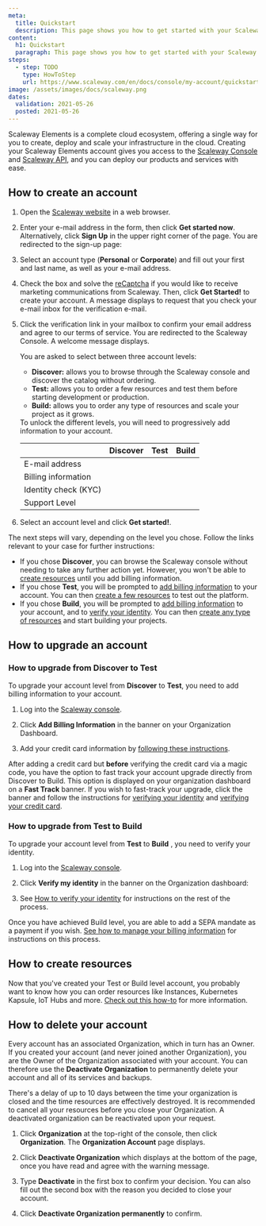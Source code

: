 ```yaml
---
meta:
  title: Quickstart
  description: This page shows you how to get started with your Scaleway account.
content:
  h1: Quickstart
  paragraph: This page shows you how to get started with your Scaleway account.
steps:
  - step: TODO
    type: HowToStep
    url: https://www.scaleway.com/en/docs/console/my-account/quickstart
image: /assets/images/docs/scaleway.png
dates:
  validation: 2021-05-26
  posted: 2021-05-26
---
```



Scaleway Elements is a complete cloud ecosystem, offering a single way for you to create, deploy and scale your infrastructure in the cloud. Creating your Scaleway Elements account gives you access to the [Scaleway Console](/console/my-account/concepts/#console) and [Scaleway API](https://developers.scaleway.com/en/), and you can deploy our products and services with ease.

## How to create an account

1. Open the [Scaleway website](https://www.scaleway.com/en/elements/) in a web browser.

2. Enter your e-mail address in the form, then click **Get started now**. Alternatively, click **Sign Up** in the upper right corner of the page. You are redirected to the sign-up page:

3. Select an account type (**Personal** or **Corporate**) and fill out your first and last name, as well as your e-mail address.

4. Check the box and solve the [reCaptcha](https://en.wikipedia.org/wiki/ReCAPTCHA) if you would like to receive marketing communications from Scaleway. Then, click **Get Started!** to create your account. A message displays to request that you check your e-mail inbox for the verification e-mail.

5. Click the verification link in your mailbox to confirm your email address and agree to our terms of service. You are redirected to the Scaleway Console. A welcome message displays.

    You are asked to select between three account levels:

    - **Discover:** allows you to browse through the Scaleway console and discover the catalog without ordering.
    - **Test:** allows you to order a few resources and test them before starting development or production.
    - **Build:** allows you to order any type of resources and scale your project as it grows.

    <Message type="note">
    To unlock the different levels, you will need to progressively add information to your account.
    </Message>

    |                      |         Discover         |           Test           |           Build          |
    |----------------------|:------------------------:|:------------------------:|:------------------------:|
    | E-mail address       | <Icon name="validate" /> | <Icon name="validate" /> | <Icon name="validate" /> |
    | Billing information  |                          | <Icon name="validate" /> | <Icon name="validate" /> |
    | Identity check (KYC) |                          |                          | <Icon name="validate" /> |
    | Support Level        |                          |                          |                          |

6. Select an account level and click **Get started!**.

The next steps will vary, depending on the level you chose. Follow the links relevant to your case for further instructions:

- If you chose **Discover**, you can browse the Scaleway console without needing to take any further action yet. However, you won't be able to [create resources](/console/my-project/how-to/add-resources-project/) until you add billing information.
- If you chose **Test**, you will be prompted to [add billing information](/console/my-account/how-to/manage-billing-information/) to your account. You can then [create a few resources](/console/my-project/how-to/add-resources-project/) to test out the platform.
- If you chose **Build**, you will be prompted to [add billing information](/console/my-account/how-to/manage-billing-information/) to your account, and to [verify your identity](/console/my-account/how-to/verify-identity/). You can then [create any type of resources](/console/my-project/how-to/add-resources-project/) and start building your projects.

## How to upgrade an account

### How to upgrade from Discover to Test

To upgrade your account level from **Discover** to **Test**, you need to add billing information to your account.

1. Log into the [Scaleway console](https://console.scaleway.com).

2. Click **Add Billing Information** in the banner on your Organization Dashboard.

3. Add your credit card information by [following these instructions](/console/my-account/how-to/manage-billing-information#how-to-add-a-credit-card).

<Message type="tip">

After adding a credit card but **before** verifying the credit card via a magic code, you have the option to fast track your account upgrade directly from Discover to Build. This option is displayed on your organization dashboard on a **Fast Track** banner. If you wish to fast-track your upgrade, click the banner and follow the instructions for [verifying your identity](/console/my-account/how-to/verify-identity) and [verifying your credit card](/console/my-account/how-to/manage-billing-information#how-to-add-a-credit-card).

</Message>

### How to upgrade from Test to Build

To upgrade your account level from **Test** to **Build** , you need to verify your identity.

1. Log into the [Scaleway console](https://console.scaleway.com).

2. Click **Verify my identity** in the banner on the Organization dashboard:

3. See [How to verify your identity](/console/my-account/how-to/verify-identity/) for instructions on the rest of the process.

<Message type="note">

Once you have achieved Build level, you are able to add a SEPA mandate as a payment if you wish. [See how to manage your billing information](/console/my-account/how-to/manage-billing-information/) for instructions on this process.

</Message>

## How to create resources

Now that you've created your Test or Build level account, you probably want to know how you can order resources like Instances, Kubernetes Kapsule, IoT Hubs and more. [Check out this how-to](/console/my-project/how-to/add-resources-project/) for more information.

## How to delete your account

Every account has an associated Organization, which in turn has an Owner. If you created your account (and never joined another Organization), you are the Owner of the Organization associated with your account. You can therefore use the **Deactivate Organization** to permanently delete your account and all of its services and backups.

<Message type="important">

  There's a delay of up to 10 days between the time your organization is closed and the time resources are effectively destroyed. It is recommended to cancel all your resources before you close your Organization. A deactivated organization can be reactivated upon your request.

</Message>

1. Click **Organization** at the top-right of the console, then click **Organization**. The **Organization Account** page displays.

2. Click **Deactivate Organization** which displays at the bottom of the page, once you have read and agree with the warning message.

3. Type **Deactivate** in the first box to confirm your decision. You can also fill out the second box with the reason you decided to close your account.

4. Click **Deactivate Organization permanently** to confirm.
